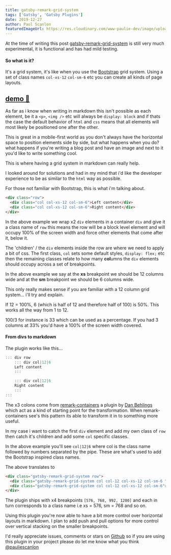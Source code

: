 ```yaml
---
title: gatsby-remark-grid-system
tags: ['Gatsby', 'Gatsby Plugins']
date: 2019-12-27
author: Paul Scanlon
featuredImageUrl: https://res.cloudinary.com/www-paulie-dev/image/upload/v1595915545/paulie.dev/2019/12/26/gatsby-remark-grid-system_tvzwjm.jpg
---
```


At the time of writing this post [gatsby-remark-grid-system](https://github.com/PaulieScanlon/gatsby-remark-grid-system)
is still very much experimental, it is functional and has had mild testing.

#### So what is it?

It's a grid system, it's like when you use the [Bootstrap](https://getbootstrap.com/docs/4.0/layout/grid/) grid system.
Using a set of class names `col-xs-12` `col-sm-6` etc you can create all kinds of page layouts.

## [demo 🍱](https://gatsby-remark-grid-system.netlify.com/)

As far as i know when writing in markdown this isn't possible as each element, be it a `<p>`, `<img />` etc will always
be `display: block` and if thats the case the default behavior of `html` and `css` means that all elements will most
likely be positioned one after the other.

This is great in a mobile-first world as you don't always have the horizontal space to position elements side by side,
but what happens when you do? what happens if you're writing a blog post and have an image and next to it you'd like to
write something cool.

This is where having a grid system in markdown can really help.

I looked around for solutions and had in my mind that i'd like the developer experience to be as similar to the `html`
way as possible.

For those not familiar with Bootstrap, this is what i'm talking about.

```html
<div class="row">
  <div class="col col-xs-12 col-sm-6">Left content</div>
  <div class="col col-xs-12 col-sm-6">Right content</div>
</div>
```

In the above example we wrap x2 `div` elements in a container `div` and give it a class name of `row` this means the row
will be a block level element and will occupy 100% of the screen width and force other elements that come after it,
below it.

The 'children' / the `div` elements inside the row are where we need to apply a bit of css. The first class, `col` sets
some default styles, `display: flex;` etc then the remaining classes relate to how many **col**umns the `div` elements
should occupy across a set of breakpoints.

In the above example we say at the **xs** breakpoint we should be 12 columns wide and at the **sm** breakpoint we should
be 6 columns wide.

This only really makes sense if you are familiar with a 12 column grid system... i'll try and explain.

If 12 = 100%, 6 (which is half of 12 and therefore half of 100) is 50%. This works all the way from 1 to 12.

100/3 for instance is 33 which can be used as a percentage. If you had 3 columns at 33% you'd have a 100% of the screen
width covered.

#### From divs to markdown

The plugin works like this...

```javascript
::: div row
    ::: div col|12|6
    Left content
    :::

    ::: div col|12|6
    Right content
    :::
:::

```

The x3 colons come from [remark-containers](https://github.com/nevenall/remark-containers) a plugin by
[Dan Behlings](https://github.com/Nevenall) which act as a kind of starting point for the transformation. When
remark-containers see's this pattern its able to transform it in to something more useful.

In my case i want to catch the first `div` element and add my own class of `row` then catch it's children and add some
`col` specific classes.

In the above example you'll see `col|12|6` where col is the class name followed by numbers separated by the pipe. These
are what's used to add the Bootstrap inspired class names.

The above translates to

```html
<div class="gatsby-remark-grid-system row">
  <div class="gatsby-remark-grid-system col col-12 col-xs-12 col-sm-6 ">Left content</div>
  <div class="gatsby-remark-grid-system col col-12 col-xs-12 col-sm-6">Right content</div>
</div>
```

The plugin ships with x4 breakpoints `[576, 768, 992, 1200]` and each in turn corresponds to a class name i.e xs = 576,
sm = 768 and so on.

Using this plugin you're now able to have a bit more control over horizontal layouts in markdown. I plan to add push and
pull options for more control over vertical stacking on the smaller breakpoints.

I'd really appreciate issues, comments or stars on [Github](https://github.com/PaulieScanlon/gatsby-remark-grid-system)
so if you are using this plugin in your project please do let me know what you think
[@pauliescanlon](https://twitter.com/PaulieScanlon)
